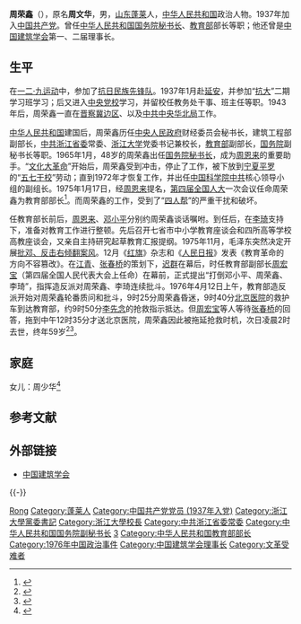 {{Infobox officeholder
|name = 周荣鑫
|image = 
|caption = 
|原名 = 周文华
|字 = 
|birth_date = {{Birth date|1917|2|}}
|birth_place = {{QING}}[[山东省_(清)|山東省]][[蓬莱市|蓬萊]]
|death_date = {{Death date and age|1976|4|13|1917|2|}}
|death_place = {{PRC}}[[北京市|北京市]]
|resting_place = [[北京|北京]]
|籍贯 = 
|国籍 = {{ROC-1912}}（1917年–1928年）<br>{{ROC}}（1928年–1949年）<br>{{PRC}}（1949年–1976年） 
|party = {{CPC}}
|parents = 
|spouse = 
|children = 周少华
|office = {{Flagicon|PRC}} [[中华人民共和国国务院秘书长|国务院秘书长]]
|term = 
|1blankname = 
|1namedata = 
|term_start = 1965
|term_end = 1975
|predecessor = [[习仲勋|习仲勋]]
|successor = [[姬鹏飞|姬鹏飞]]
|office1 = [[中华人民共和国教育部|教育部长]]
|term1_start = 1975
|term1_end = 1976
|predecessor1 =[[何伟_(官员)|何偉]] 
|successor1 = [[劉西堯|劉西堯]]
|office2 = [[浙江大学|浙江大学]]校长
|term2_start = 1958
|term2_end = 1962
|predecessor2 =[[霍士廉|霍士廉]]
|successor2 = [[陈伟达|陈伟达]]
}}
'''周荣鑫'''（{{bd|1917年|2月|1976年|4月13日|catIdx=Z}}），原名'''周文华'''，男，[[山东省|山东]][[蓬莱市|蓬莱]]人，[[中华人民共和国|中华人民共和国]]政治人物。1937年加入[[中国共产党|中国共产党]]。曾任[[中华人民共和国|中华人民共和国]][[中华人民共和国国务院秘书长|国务院秘书长]]、[[中华人民共和国教育部|教育部]]部长等职；他还曾是[[中国建筑学会|中国建筑学会]]第一、二届理事长。

== 生平 ==
在[[一二·九运动|一二·九运动]]中，参加了[[抗日民族先锋队|抗日民族先锋队]]。1937年1月赴[[延安市|延安]]，并参加“[[抗日军政大学|抗大]]”二期学习班学习；后又进入[[中共中央党校|中央党校]]学习，并留校任教务处干事、班主任等职。1943年后，周荣鑫一直在[[晋察冀边区|晋察冀边区]]、以及[[中共中央华北局|中共中央华北局]]工作。

[[中华人民共和国|中华人民共和国]]建国后，周荣鑫历任[[中华人民共和国中央人民政府_(1949–1954)|中央人民政府]]财经委员会秘书长，建筑工程部副部长，[[中国共产党浙江省委员会|中共浙江省委]]常委、[[浙江大学|浙江大学]]党委书记兼校长，[[中华人民共和国教育部|教育部]]副部长，[[中华人民共和国国务院|国务院]]副秘书长等职。1965年1月，48岁的周荣鑫出任[[中华人民共和国国务院秘书长|国务院秘书长]]，成为[[周恩来|周恩来]]的重要助手。“[[文化大革命|文化大革命]]”开始后，周荣鑫受到冲击，停止了工作，被下放到[[宁夏回族自治区|宁夏]][[平罗县|平罗]]的“[[五七干校|五七干校]]”劳动；直到1972年才恢复工作，并出任[[中国科学院|中国科学院]][[中国共产党|中共]]核心领导小组的副组长。1975年1月17日，经[[周恩来|周恩来]]提名，[[第四届全国人民代表大会代表名单|第四届全国人大]]一次会议任命周荣鑫为教育部部长<ref>{{Cite web|url=http://www.hf365.com/epublish/gb/paper31/20020101/class003100001/hwz117449.htm|title=1975年周荣鑫出任教育部长|accessdate=2018-03-09|author=|date=2002-01-01|publisher=合肥报业网|archiveurl=https://web.archive.org/web/20071226110629/http://www.hf365.com/epublish/gb/paper31/20020101/class003100001/hwz117449.htm|archivedate=2007-12-26|dead-url=yes}}</ref>。而周荣鑫的工作，受到了“[[四人帮|四人帮]]”的严重干扰和破坏。

任教育部长前后，[[周恩来|周恩来]]、[[邓小平|邓小平]]分别约周荣鑫谈话嘱咐。到任后，在[[李琦_(磁县)|李琦]]支持下，准备对教育工作进行整顿。先后召开七省市中小学教育座谈会和四所高等学校高教座谈会，又亲自主持研究起草教育汇报提纲。1975年11月，毛泽东突然决定开展[[批邓、反击右倾翻案风|批邓、反击右倾翻案风]]。12月《[[红旗_(杂志)|红旗]]》杂志和《[[人民日报|人民日报]]》发表《教育革命的方向不容篡改》。在[[江青|江青]]、[[张春桥|张春桥]]的策划下，[[迟群|迟群]]在幕后，时任教育部副部长[[周宏宝|周宏宝]]（第四届全国人民代表大会上任命）在幕前，正式提出“打倒邓小平、周荣鑫、李琦”，指挥造反派对周荣鑫、李琦连续批斗。1976年4月12日上午，教育部造反派开始对周荣鑫轮番质问和批斗，9时25分周荣鑫昏迷，9时40分[[北京医院|北京医院]]的救护车到达教育部，约9时50分[[李先念|李先念]]的抢救指示抵达。但[[周宏宝|周宏宝]]等人等待[[张春桥|张春桥]]的回答，拖到中午12时35分才送北京医院，周荣鑫因此被拖延抢救时机，次日凌晨2时去世，终年59岁<ref>{{Cite book|title=周恩来在“文化大革命”中 回忆周总理同林彪、江青反革命集团的斗争 第2版|last=吴庆彤著|first=|publisher=北京：中共党史出版社|year=2013.11|isbn=978-7-5098-2255-5|location=|pages=225-226}}</ref><ref>{{Cite web|url=http://cpc.people.com.cn/GB/64162/64165/78561/79760/5556117.html|title=1976年4月13日 周荣鑫逝世|accessdate=2018-03-09|author=|date=|work=|publisher=中国共产党新闻网|archive-date=2018-03-10|archive-url=https://web.archive.org/web/20180310010254/http://cpc.people.com.cn/GB/64162/64165/78561/79760/5556117.html|dead-url=no}}</ref>。

== 家庭 ==
女儿：周少华<ref>{{Cite web|url=http://news.ifeng.com/history/1/jishi/200812/1229_2663_944318.shtml|title=原教育部长之女忆文革：父亲被迫害致死|accessdate=2019-05-07|author=|date=2008-12-29|publisher=天天报业|archiveurl=https://web.archive.org/web/20200327044719/http://news.ifeng.com/history/1/jishi/200812/1229_2663_944318.shtml|archive-date=2020-03-27|dead-url=no}}</ref>

== 参考文献 ==
{{reflist}}

== 外部链接 ==
* [http://www.chinaasc.org 中国建筑学会]{{Wayback|url=http://www.chinaasc.org/ |date=20050429030201 }}

{{-}}
{{start box}}
{{s-gov|prc}}
{{s-new}}
{{s-title|[[政务院财政经济委员会|政务院财政经济委员会]]办公厅主任|1949年12月－？}}
{{s-after|[[徐寿轩|徐寿轩]]}}
{{s-before|[[何伟_(官员)|何偉]]}}
{{s-title|[[中华人民共和国教育部|中华人民共和国教育部]]部长|1975年－1976年}}
{{s-after|[[劉西堯|劉西堯]]}}
{{s-before|[[习仲勋|习仲勋]]}}
{{s-title|[[中华人民共和国国务院秘书长|中华人民共和国国务院秘书长]]|1965年－1975年}}
{{s-after|[[姬鹏飞|姬鹏飞]]}}
{{s-edu}}
{{s-before|[[霍士廉|霍士廉]]}}
{{s-title|[[浙江大学|浙江大学]]校长|1958年－1962年}}
{{s-after|[[陈伟达|陈伟达]]}}
{{s-aca}}
{{s-new}}
{{s-title|[[中国建筑学会|中国建筑学会]]理事长|1953年－1961年}}
{{s-after|[[杨春茂|杨春茂]]}}
{{end box}}

{{国务院/2|秘书长|副秘书长}}
{{国务院/3|秘书长}}
{{国务院/4|部门首长}}
{{中华人民共和国教育部部长}}
{{浙江大學}}

{{Authority control}}
{{DEFAULTSORT:Zhou周}}
[[Category:周姓|Rong]]
[[Category:蓬莱人|Category:蓬莱人]]
[[Category:中国共产党党员_(1937年入党)|Category:中国共产党党员 (1937年入党)]]
[[Category:浙江大學黨委書記|Category:浙江大學黨委書記]]
[[Category:浙江大學校長|Category:浙江大學校長]]
[[Category:中共浙江省委常委|Category:中共浙江省委常委]]
[[Category:中华人民共和国国务院副秘书长|Category:中华人民共和国国务院副秘书长]]
[[Category:中华人民共和国国务院秘书长|3]]
[[Category:中华人民共和国教育部部长|Category:中华人民共和国教育部部长]]
[[Category:1976年中国政治事件|Category:1976年中国政治事件]]
[[Category:中国建筑学会理事长|Category:中国建筑学会理事长]]
[[Category:文革受难者|Category:文革受难者]]